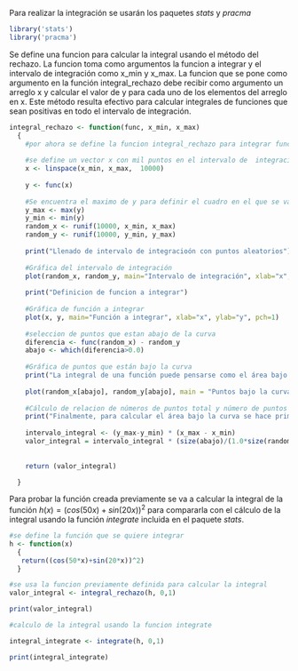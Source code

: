 Para realizar la integración se usarán los paquetes *stats* y *pracma*

```r
library('stats')
library('pracma')
```


Se define una funcion para calcular la integral usando el método del rechazo. La funcion toma como argumentos
la funcion a integrar y el intervalo de integración como x_min y x_max. La funcion que se pone como argumento en la función integral_rechazo debe recibir como argumento un arreglo x y calcular el valor de y para cada uno de los elementos del arreglo en x. Este método resulta efectivo para calcular integrales de funciones que sean
positivas en todo el intervalo de integración.



```r
integral_rechazo <- function(func, x_min, x_max)
  {
    #por ahora se define la funcion integral_rechazo para integrar funciones positivas en todo el intervalo
  
    #se define un vector x con mil puntos en el intervalo de  integracion
    x <- linspace(x_min, x_max,  10000)   
    
    y <- func(x)
    
    #Se encuentra el maximo de y para definir el cuadro en el que se van a generar los puntos
    y_max <- max(y)
    y_min <- min(y)
    random_x <- runif(10000, x_min, x_max)
    random_y <- runif(10000, y_min, y_max)
    
    print("Llenado de intervalo de integracioón con puntos aleatorios")
    
    #Gráfica del intervalo de integración
    plot(random_x, random_y, main="Intervalo de integración", xlab="x", ylab="y", pch=1)
    
    print("Definicion de funcion a integrar")
    
    #Gráfica de función a integrar
    plot(x, y, main="Función a integrar", xlab="x", ylab="y", pch=1)
    
    #seleccion de puntos que estan abajo de la curva    
    diferencia <- func(random_x) - random_y
    abajo <- which(diferencia>0.0)
    
    #Gráfica de puntos que están bajo la curva
    print("La integral de una función puede pensarse como el área bajo la curva. Es por esto que se quiere calcular cuáles puntos del intervalo definido están bajo la curva.")
    
    plot(random_x[abajo], random_y[abajo], main = "Puntos bajo la curva", xlab="x", ylab="y", pch=1)
    
    #Cálculo de relacion de números de puntos total y número de puntos bajo la curva
    print("Finalmente, para calcular el área bajo la curva se hace primero el cálculo del aŕea total del intervalo y se multiplica por la relación del número de puntos bajo la curva y el número total de puntos.")
    
    intervalo_integral <- (y_max-y_min) * (x_max - x_min)
    valor_integral = intervalo_integral * (size(abajo)/(1.0*size(random_y)))  
    
    
    return (valor_integral)

  }
```

Para probar la función creada previamente se va a calcular la integral de la función \n
$h(x) = {(cos(50x)+sin(20x))}^2$ \n
para compararla con el cálculo de la integral usando la función *integrate* incluida en el paquete *stats*.


```r
#se define la función que se quiere integrar
h <- function(x)
  {
   return((cos(50*x)+sin(20*x))^2)   
  }

#se usa la funcion previamente definida para calcular la integral
valor_integral <- integral_rechazo(h, 0,1)

print(valor_integral)

#calculo de la integral usando la funcion integrate

integral_integrate <- integrate(h, 0,1)

print(integral_integrate)  
```


